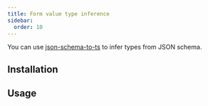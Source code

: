 ```yaml
---
title: Form value type inference
sidebar:
  order: 10
---
```





You can use [json-schema-to-ts](https://github.com/ThomasAribart/json-schema-to-ts/tree/main)
to infer types from JSON schema.

## Installation

<Npm pkg="json-schema-to-ts" dev />

## Usage

<Code code={code} lang="typescript" />
